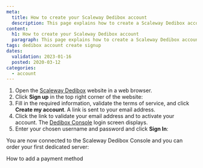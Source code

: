 ```yaml
---
meta:
  title: How to create your Scaleway Dedibox account
  description: This page explains how to create a Scaleway Dedibox account
content:
  h1: How to create your Scaleway Dedibox account
  paragraph: This page explains how to create a Scaleway Dedibox account
tags: dedibox account create signup
dates:
  validation: 2023-01-16
  posted: 2020-03-12
categories:
  - account
---
```


1. Open the [Scaleway Dedibox](https://www.scaleway.com/en/dedibox/) website in a web browser.
2. Click **Sign up** in the top right corner of the website:
    <Lightbox src="scaleway-dedibox-signup.webp" alt="" />
3. Fill in the required information, validate the terms of service, and click **Create my account**. A link is sent to your email address.
    <Lightbox src="scaleway-dedibox-subscribe.webp" alt="" />
4. Click the link to validate your email address and to activate your account. The [Dedibox Console](https://console.online.net) login screen displays.
5. Enter your chosen username and password and click **Sign In**:
    <Lightbox src="scaleway-dedibox-login.webp" alt="" />

You are now connected to the Scaleway Dedibox Console and you can order your first dedicated server:

<Lightbox src="scaleway-dedibox-console.webp" alt="" />


<Navigation title="See Also">
  <NextButton to="/dedibox-console/my-account/how-to/add-payment-method/">How to add a payment method</NextButton>
</Navigation>